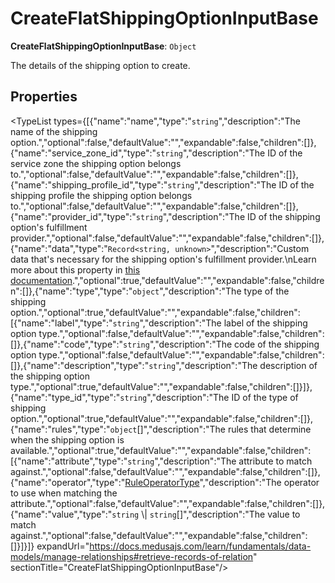 
# CreateFlatShippingOptionInputBase

 **CreateFlatShippingOptionInputBase**: `Object`

The details of the shipping option to create.

## Properties

<TypeList types={[{"name":"name","type":"`string`","description":"The name of the shipping option.","optional":false,"defaultValue":"","expandable":false,"children":[]},{"name":"service_zone_id","type":"`string`","description":"The ID of the service zone the shipping option belongs to.","optional":false,"defaultValue":"","expandable":false,"children":[]},{"name":"shipping_profile_id","type":"`string`","description":"The ID of the shipping profile the shipping option belongs to.","optional":false,"defaultValue":"","expandable":false,"children":[]},{"name":"provider_id","type":"`string`","description":"The ID of the shipping option's fulfillment provider.","optional":false,"defaultValue":"","expandable":false,"children":[]},{"name":"data","type":"`Record<string, unknown>`","description":"Custom data that's necessary for the shipping option's fulfillment provider.\nLearn more about this property in [this documentation](https://docs.medusajs.com/resources/commerce-modules/fulfillment/shipping-option#data-property).","optional":true,"defaultValue":"","expandable":false,"children":[]},{"name":"type","type":"`object`","description":"The type of the shipping option.","optional":true,"defaultValue":"","expandable":false,"children":[{"name":"label","type":"`string`","description":"The label of the shipping option type.","optional":false,"defaultValue":"","expandable":false,"children":[]},{"name":"code","type":"`string`","description":"The code of the shipping option type.","optional":false,"defaultValue":"","expandable":false,"children":[]},{"name":"description","type":"`string`","description":"The description of the shipping option type.","optional":true,"defaultValue":"","expandable":false,"children":[]}]},{"name":"type_id","type":"`string`","description":"The ID of the type of shipping option.","optional":true,"defaultValue":"","expandable":false,"children":[]},{"name":"rules","type":"`object`[]","description":"The rules that determine when the shipping option is available.","optional":true,"defaultValue":"","expandable":false,"children":[{"name":"attribute","type":"`string`","description":"The attribute to match against.","optional":false,"defaultValue":"","expandable":false,"children":[]},{"name":"operator","type":"[RuleOperatorType](../../CommonTypes/types/types.CommonTypes.RuleOperatorType/page.mdx)","description":"The operator to use when matching the attribute.","optional":false,"defaultValue":"","expandable":false,"children":[]},{"name":"value","type":"`string` \\| `string`[]","description":"The value to match against.","optional":false,"defaultValue":"","expandable":false,"children":[]}]}]} expandUrl="https://docs.medusajs.com/learn/fundamentals/data-models/manage-relationships#retrieve-records-of-relation" sectionTitle="CreateFlatShippingOptionInputBase"/>

